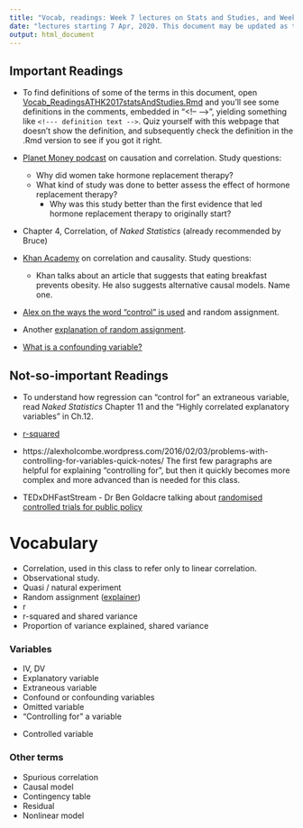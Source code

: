 ```yaml
---
title: "Vocab, readings: Week 7 lectures on Stats and Studies, and Week 8 tutorial"
date: "lectures starting 7 Apr, 2020. This document may be updated as the lectures proceed."
output: html_document
---
```


## Important Readings

* To find definitions of some of the terms in this document, open [Vocab_ReadingsATHK2017statsAndStudies.Rmd](https://raw.githubusercontent.com/alexholcombe/teachingATHK/master/Vocab_ReadingsATHKstatsAndStudies.Rmd) and you'll see some definitions in the comments, embedded in "\<!-- \-->", yielding something like `<!--- definition text -->`. 
Quiz yourself with this webpage that doesn't show the definition, and subsequently check the definition in the .Rmd version to see if you got it right.  

* [Planet Money podcast](https://www.npr.org/transcripts/178635250) on causation and correlation. Study questions:
  * Why did women take hormone replacement therapy?
  * What kind of study was done to better assess the effect of hormone replacement therapy?
    * Why was this study better than the first evidence that led hormone replacement therapy to originally start?
* Chapter 4, Correlation, of *Naked Statistics* (already recommended by Bruce)

* [Khan Academy](https://www.khanacademy.org/math/probability/scatterplots-a1/creating-interpreting-scatterplots/v/correlation-and-causality) on correlation and causality. Study questions:
  * Khan talks about an article that suggests that eating breakfast prevents obesity. He also suggests alternative causal models. Name one.

*  [Alex on the ways the word "control" is used](https://alexholcombe.github.io/teachingATHK/readings/controllingForVsControl.html) and random assignment.

* Another [explanation of random assignment](http://isps.yale.edu/node/16697).

* [What is a confounding variable?](http://www.statisticshowto.com/design-of-experiments/confounding-variable/)

<!-- Critical Thinking, by Paul and Elder -->

## Not-so-important Readings

* To understand how regression can "control for" an extraneous variable, read *Naked Statistics* Chapter 11 and the “Highly correlated explanatory variables” in Ch.12.

* [r-squared](http://blog.minitab.com/blog/adventures-in-statistics/regression-analysis-how-do-i-interpret-r-squared-and-assess-the-goodness-of-fit)

* https://alexholcombe.wordpress.com/2016/02/03/problems-with-controlling-for-variables-quick-notes/ The first few paragraphs are helpful for explaining "controlling for", but then it quickly becomes more complex and more advanced than is needed for this class.

* TEDxDHFastStream - Dr Ben Goldacre talking about [randomised controlled trials for public policy](https://www.youtube.com/watch?v=RzRs7cPrrfE)

# Vocabulary

* Correlation, used in this class to refer only to linear correlation.
* Observational study.
<!-- Study that is NOT an experiment (no experimenter manipulation of critical variable, or random assignment of people to one of e.g. two groups) -->
* Quasi / natural experiment
* Random assignment ([explainer](http://isps.yale.edu/node/16697))
* r
* r-squared and shared variance
* Proportion of variance explained, shared variance
<!-- Squaring r gives the proportion of variance explained by the line. "Shared variance" is a synonym.-->

### Variables
* IV, DV <!-- Independent variable, dependent variable. -->
* Explanatory variable
* Extraneous variable
<!-- When one compares two groups, one is seeking to determine the effect of an explanatory variable or variables. But extraneous variables are variables that also differ between the two groups. They may be confounds. -->
* Confound or confounding variables
<!-- Confounds are sometimes known as omitted variables in the context of observational studies or in the context of a statistical model like a regression. In experiment design, you might be interested in the effect of videogames on agression. You recruit a group of videogamers and another group of non-gamers and assess their agression level (somehow). You find that the videogamers are more agressive. Does this mean that videogaming causes agression? No, because you might have a confounding variable like age. Videogamers tend to be younger so your videogaming group may be younger than your non-gaming group. And, aggression levels decrease with age (and this was true even before videogames was invented), meaning that perhaps the only reason gamers are more violent is because they are younger. 
http://www.statisticshowto.com/design-of-experiments/confounding-variable/
-->
* Omitted variable
<!-- This term is used in the context of observational studies, where Bruce used it to refer to a problematic variable that in an experimental study would be referred to as
a "confound"-->
* "Controlling for" a variable 

<!--This was in Bruce and Alex's lectures and means a confound that you try to compensate for using statistics, to reveal the causal relationship between IV and DV without contamination by the confound. Usually happens in observational studies but can sometimes happen in experiments.
Also explained in https://alexholcombe.wordpress.com/2016/02/03/problems-with-controlling-for-variables-quick-notes/-->

* Controlled variable  
<!--In the Evidence tutorial, we used this to mean a variable that you ensure does not differ between the two groups in a simple experiment. This is in distinction to the independent variable, which is a variable you do want to differ between the two groups-->

### Other terms
* Spurious correlation
<!-- Correlation between X and Y that one might think is due to X causing Y, or Y causing X, but isn't -->
* Causal model
* Contingency table
* Residual
* Nonlinear model

